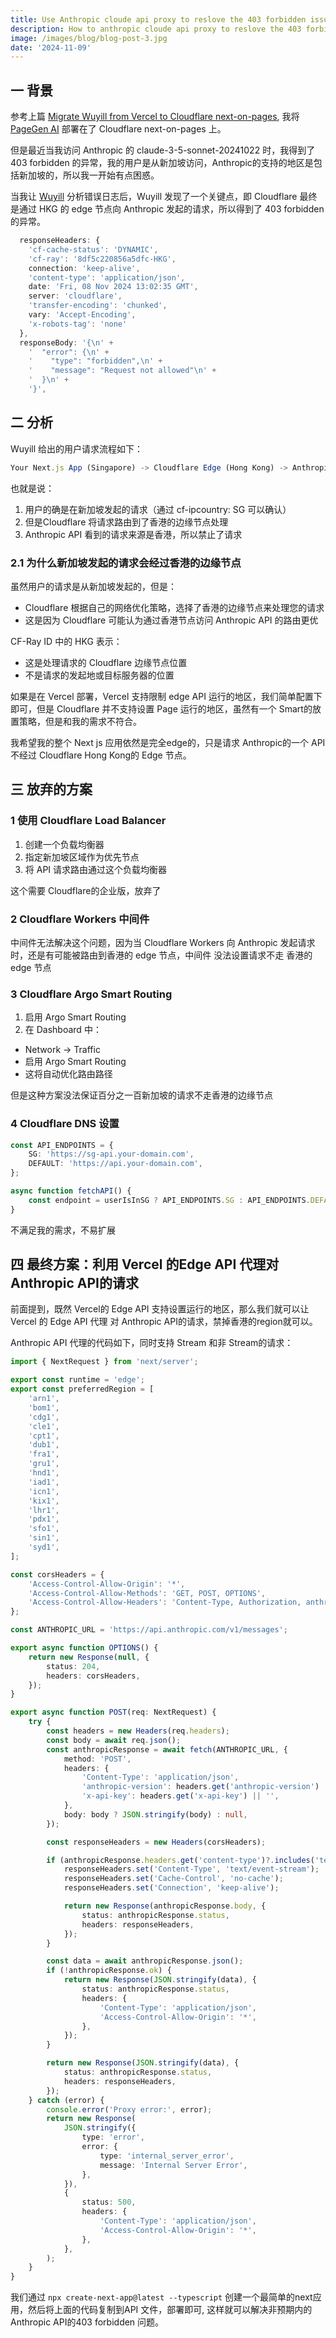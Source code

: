 ```yaml
---
title: Use Anthropic cloude api proxy to reslove the 403 forbidden issue
description: How to anthropic cloude api proxy to reslove the 403 forbidden issue for a Cloudflare next-on-pages application
image: /images/blog/blog-post-3.jpg
date: '2024-11-09'
---
```


## 一 背景

参考上篇 [Migrate Wuyill from Vercel to Cloudflare next-on-pages](https://www.wuyill.com/blog/couldflare-next-on-page-edge), 我将 [PageGen AI](https://pagegen.ai/) 部署在了 Cloudflare next-on-pages 上。

但是最近当我访问 Anthropic 的 claude-3-5-sonnet-20241022 时，我得到了 403 forbidden 的异常，我的用户是从新加坡访问，Anthropic的支持的地区是包括新加坡的，所以我一开始有点困惑。

当我让 [Wuyill](https://www.wuyill.com/) 分析错误日志后，Wuyill 发现了一个关键点，即 Cloudflare 最终是通过 HKG 的 edge 节点向 Anthropic 发起的请求，所以得到了 403 forbidden 的异常。

```ts
  responseHeaders: {
    'cf-cache-status': 'DYNAMIC',
    'cf-ray': '8df5c220856a5dfc-HKG',
    connection: 'keep-alive',
    'content-type': 'application/json',
    date: 'Fri, 08 Nov 2024 13:02:35 GMT',
    server: 'cloudflare',
    'transfer-encoding': 'chunked',
    vary: 'Accept-Encoding',
    'x-robots-tag': 'none'
  },
  responseBody: '{\n' +
    '  "error": {\n' +
    '    "type": "forbidden",\n' +
    '    "message": "Request not allowed"\n' +
    '  }\n' +
    '}',
```

## 二 分析

Wuyill 给出的用户请求流程如下：

```ts
Your Next.js App (Singapore) -> Cloudflare Edge (Hong Kong) -> Anthropic API
```

也就是说：

1. 用户的确是在新加坡发起的请求（通过 cf-ipcountry: SG 可以确认）
2. 但是Cloudflare 将请求路由到了香港的边缘节点处理
3. Anthropic API 看到的请求来源是香港，所以禁止了请求

### 2.1 为什么新加坡发起的请求会经过香港的边缘节点

虽然用户的请求是从新加坡发起的，但是：

-   Cloudflare 根据自己的网络优化策略，选择了香港的边缘节点来处理您的请求
-   这是因为 Cloudflare 可能认为通过香港节点访问 Anthropic API 的路由更优

CF-Ray ID 中的 HKG 表示：

-   这是处理请求的 Cloudflare 边缘节点位置
-   不是请求的发起地或目标服务器的位置

如果是在 Vercel 部署，Vercel 支持限制 edge API 运行的地区，我们简单配置下即可，但是 Cloudflare 并不支持设置 Page 运行的地区，虽然有一个 Smart的放置策略，但是和我的需求不符合。

我希望我的整个 Next js 应用依然是完全edge的，只是请求 Anthropic的一个 API 不经过 Cloudflare Hong Kong的 Edge 节点。

## 三 放弃的方案

### 1 使用 Cloudflare Load Balancer

1. 创建一个负载均衡器
2. 指定新加坡区域作为优先节点
3. 将 API 请求路由通过这个负载均衡器

这个需要 Cloudflare的企业版，放弃了

### 2 Cloudflare Workers 中间件

中间件无法解决这个问题，因为当 Cloudflare Workers 向 Anthropic 发起请求时，还是有可能被路由到香港的 edge 节点，中间件 没法设置请求不走 香港的 edge 节点

### 3 Cloudflare Argo Smart Routing

1. 启用 Argo Smart Routing
2. 在 Dashboard 中：

-   Network -> Traffic
-   启用 Argo Smart Routing
-   这将自动优化路由路径

但是这种方案没法保证百分之一百新加坡的请求不走香港的边缘节点

### 4 Cloudflare DNS 设置

```ts
const API_ENDPOINTS = {
    SG: 'https://sg-api.your-domain.com',
    DEFAULT: 'https://api.your-domain.com',
};

async function fetchAPI() {
    const endpoint = userIsInSG ? API_ENDPOINTS.SG : API_ENDPOINTS.DEFAULT;
}
```

不满足我的需求，不易扩展

## 四 最终方案：利用 Vercel 的Edge API 代理对 Anthropic API的请求

前面提到，既然 Vercel的 Edge API 支持设置运行的地区，那么我们就可以让 Vercel 的 Edge API 代理 对 Anthropic API的请求，禁掉香港的region就可以。

Anthropic API 代理的代码如下，同时支持 Stream 和非 Stream的请求：

```ts
import { NextRequest } from 'next/server';

export const runtime = 'edge';
export const preferredRegion = [
    'arn1',
    'bom1',
    'cdg1',
    'cle1',
    'cpt1',
    'dub1',
    'fra1',
    'gru1',
    'hnd1',
    'iad1',
    'icn1',
    'kix1',
    'lhr1',
    'pdx1',
    'sfo1',
    'sin1',
    'syd1',
];

const corsHeaders = {
    'Access-Control-Allow-Origin': '*',
    'Access-Control-Allow-Methods': 'GET, POST, OPTIONS',
    'Access-Control-Allow-Headers': 'Content-Type, Authorization, anthropic-version, x-api-key',
};

const ANTHROPIC_URL = 'https://api.anthropic.com/v1/messages';

export async function OPTIONS() {
    return new Response(null, {
        status: 204,
        headers: corsHeaders,
    });
}

export async function POST(req: NextRequest) {
    try {
        const headers = new Headers(req.headers);
        const body = await req.json();
        const anthropicResponse = await fetch(ANTHROPIC_URL, {
            method: 'POST',
            headers: {
                'Content-Type': 'application/json',
                'anthropic-version': headers.get('anthropic-version') || '2023-06-01',
                'x-api-key': headers.get('x-api-key') || '',
            },
            body: body ? JSON.stringify(body) : null,
        });

        const responseHeaders = new Headers(corsHeaders);

        if (anthropicResponse.headers.get('content-type')?.includes('text/event-stream')) {
            responseHeaders.set('Content-Type', 'text/event-stream');
            responseHeaders.set('Cache-Control', 'no-cache');
            responseHeaders.set('Connection', 'keep-alive');

            return new Response(anthropicResponse.body, {
                status: anthropicResponse.status,
                headers: responseHeaders,
            });
        }

        const data = await anthropicResponse.json();
        if (!anthropicResponse.ok) {
            return new Response(JSON.stringify(data), {
                status: anthropicResponse.status,
                headers: {
                    'Content-Type': 'application/json',
                    'Access-Control-Allow-Origin': '*',
                },
            });
        }

        return new Response(JSON.stringify(data), {
            status: anthropicResponse.status,
            headers: responseHeaders,
        });
    } catch (error) {
        console.error('Proxy error:', error);
        return new Response(
            JSON.stringify({
                type: 'error',
                error: {
                    type: 'internal_server_error',
                    message: 'Internal Server Error',
                },
            }),
            {
                status: 500,
                headers: {
                    'Content-Type': 'application/json',
                    'Access-Control-Allow-Origin': '*',
                },
            },
        );
    }
}
```

我们通过 `npx create-next-app@latest --typescript` 创建一个最简单的next应用，然后将上面的代码复制到API 文件，部署即可, 这样就可以解决非预期内的Anthropic API的403 forbidden 问题。
